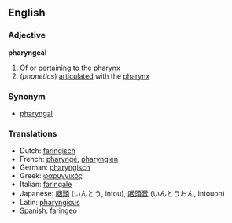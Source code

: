 ==English==
===Adjective===
'''pharyngeal'''

#Of or pertaining to the [[pharynx]]
#(''phonetics'') [[articulate]]d with the [[pharynx]]

===Synonym===
*[[pharyngal]]

===Translations===
*Dutch: [[faringisch]]
*French: [[pharyngé]], [[pharyngien]]
*German: [[pharyngisch]]
*Greek: [[φαρυγγικός]]
*Italian: [[faringale]]
*Japanese: [[咽頭]] (いんとう, intou), [[咽頭音]] (いんとうおん, intouon)
*Latin: [[pharyngicus]]
*Spanish: [[faringeo]]